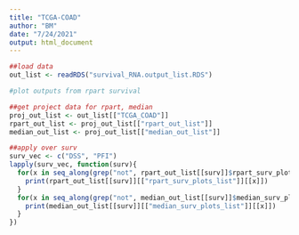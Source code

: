 ```yaml
---
title: "TCGA-COAD"
author: "BM"
date: "7/24/2021"
output: html_document
---
```


```r
##load data
out_list <- readRDS("survival_RNA.output_list.RDS")

#plot outputs from rpart survival

##get project data for rpart, median
proj_out_list <- out_list[["TCGA_COAD"]]
rpart_out_list <- proj_out_list[["rpart_out_list"]]
median_out_list <- proj_out_list[["median_out_list"]]

##apply over surv
surv_vec <- c("DSS", "PFI")
lapply(surv_vec, function(surv){
  for(x in seq_along(grep("not", rpart_out_list[[surv]]$rpart_surv_plots_list, invert = TRUE))){
    print(rpart_out_list[[surv]][["rpart_surv_plots_list"]][[x]])
  }
  for(x in seq_along(grep("not", median_out_list[[surv]]$median_surv_plots_list, invert = TRUE))){
    print(median_out_list[[surv]][["median_surv_plots_list"]][[x]])
  }
})
```
